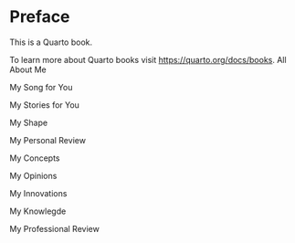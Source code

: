 # Preface {.unnumbered}

This is a Quarto book.

To learn more about Quarto books visit <https://quarto.org/docs/books>.
All About Me

My Song for You

My Stories for You

My Shape

My Personal Review

My Concepts

My Opinions

My Innovations

My Knowlegde

My Professional Review